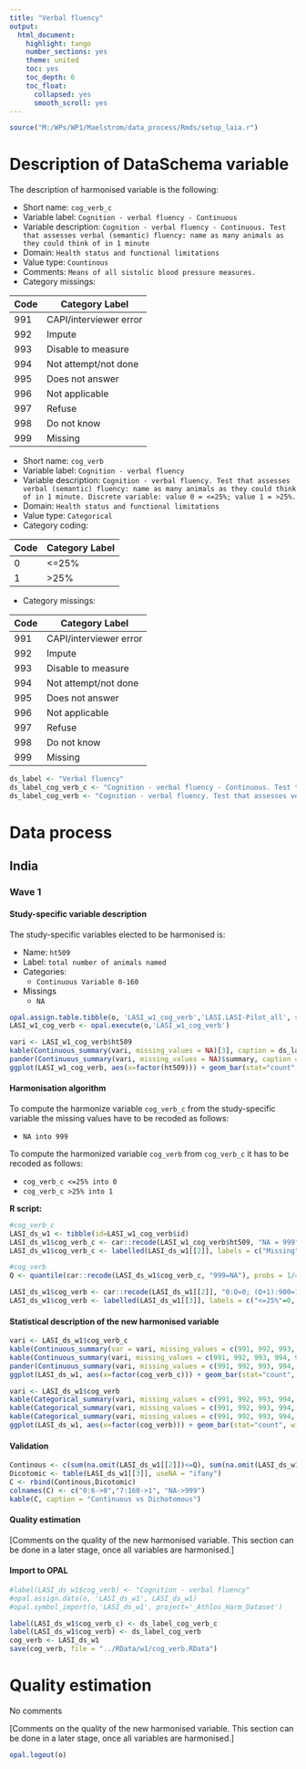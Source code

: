 ```yaml
---
title: "Verbal fluency"
output:
  html_document:
    highlight: tango
    number_sections: yes
    theme: united
    toc: yes
    toc_depth: 6
    toc_float:
      collapsed: yes
      smooth_scroll: yes
---
```



```r
source("M:/WPs/WP1/Maelstrom/data_process/Rmds/setup_laia.r")
```

# Description of DataSchema variable

The description of harmonised variable is the following:

* Short name: `cog_verb_c`
* Variable label: `Cognition - verbal fluency - Continuous`
* Variable description: `Cognition - verbal fluency - Continuous. Test that assesses verbal (semantic) fluency: name as many animals as they could think of in 1 minute`
* Domain: `Health status and functional limitations`
* Value type: `Countinous`
* Comments: `Means of all sistolic blood pressure measures.`
* Category missings: 

**Code** | **Category Label**
----| ------------------
991 | CAPI/interviewer error
992 | Impute
993 | Disable to measure
994 | Not attempt/not done
995 | Does not answer
996 | Not applicable
997 | Refuse
998 | Do not know
999 | Missing

* Short name: `cog_verb`
* Variable label: `Cognition - verbal fluency`
* Variable description: `Cognition - verbal fluency. Test that assesses verbal (semantic) fluency: name as many animals as they could think of in 1 minute. Discrete variable: value 0 = <=25%; value 1 = >25%.`
* Domain: `Health status and functional limitations`
* Value type: `Categorical`
* Category coding:

**Code** | **Category Label**
-------- | ------------------
0        | <=25%
1        | >25%

* Category missings: 

**Code** | **Category Label**
----| ------------------
991 | CAPI/interviewer error
992 | Impute
993 | Disable to measure
994 | Not attempt/not done
995 | Does not answer
996 | Not applicable
997 | Refuse
998 | Do not know
999 | Missing

```r
ds_label <- "Verbal fluency"
ds_label_cog_verb_c <- "Cognition - verbal fluency - Continuous. Test that assesses verbal (semantic) fluency: name as many animals as they could think of in 1 minute"
ds_label_cog_verb <- "Cognition - verbal fluency. Test that assesses verbal (semantic) fluency: name as many animals as they could think of in 1 minute. Discrete variable: value 0 = <=25%; value 1 = >25%"
```

# Data process

## India

### Wave 1 

#### Study-specific variable description

The study-specific variables elected to be harmonised is:

* Name: `ht509`
* Label: `total number of animals named`
* Categories:
    + `Continuous Variable 0-160`
* Missings
   + `NA`

```r
opal.assign.table.tibble(o, 'LASI_w1_cog_verb','LASI.LASI-Pilot_all', variables=list('ht509'), missings = TRUE)
LASI_w1_cog_verb <- opal.execute(o,'LASI_w1_cog_verb')
```

```r
vari <- LASI_w1_cog_verb$ht509
kable(Continuous_summary(vari, missing_values = NA)[3], caption = ds_label) 
pander(Continuous_summary(vari, missing_values = NA)$summary, caption = "Summary")
ggplot(LASI_w1_cog_verb, aes(x=factor(ht509))) + geom_bar(stat="count", width=0.4, fill="steelblue") + xlab("Verbal fluency") + ylab("Frequency")
```

#### Harmonisation algorithm

To compute the harmonize variable `cog_verb_c` from the study-specific variable the missing values have to be recoded as follows:

* `NA into 999`

To compute the harmonized variable `cog_verb` from `cog_verb_c` it has to be recoded as follows:

* `cog_verb_c <=25% into 0`
* `cog_verb_c >25% into 1`

**R script:**

```r
#cog_verb_c
LASI_ds_w1 <- tibble(id=LASI_w1_cog_verb$id)
LASI_ds_w1$cog_verb_c <- car::recode(LASI_w1_cog_verb$ht509, "NA = 999")
LASI_ds_w1$cog_verb_c <- labelled(LASI_ds_w1[[2]], labels = c("Missing"=999, "Do not know"=998, "Refuse"=997, "Not applicable"=996, "Does not answer"=995,  "Not attempt not done"=994, "Disable to measure"=993, "Impute"=992, "CAPI interviewer error"=991))

#cog_verb
Q <- quantile(car::recode(LASI_ds_w1$cog_verb_c, "999=NA"), probs = 1/4, na.rm = TRUE, names = FALSE)

LASI_ds_w1$cog_verb <- car::recode(LASI_ds_w1[[2]], "0:Q=0; (Q+1):900=1")
LASI_ds_w1$cog_verb <- labelled(LASI_ds_w1[[3]], labels = c("<=25%"=0, ">25%"=1, "Missing"=999, "Do not know"=998, "Refuse"=997, "Not applicable"=996, "Does not answer"=995,  "Not attempt not done"=994, "Disable to measure"=993, "Impute"=992, "CAPI interviewer error"=991))
```

#### Statistical description of the new harmonised variable
```r
vari <- LASI_ds_w1$cog_verb_c
kable(Continuous_summary(var = vari, missing_values = c(991, 992, 993, 994, 995, 996, 997, 998, 999))[3], caption = ds_label)
kable(Continuous_summary(vari, missing_values = c(991, 992, 993, 994, 995, 996, 997, 998, 999))[2], caption = "Values")
pander(Continuous_summary(vari, missing_values = c(991, 992, 993, 994, 995, 996, 997, 998, 999))$summary, caption = "Summary")
ggplot(LASI_ds_w1, aes(x=factor(cog_verb_c))) + geom_bar(stat="count", width=0.4, fill="steelblue") + xlab("Verbal fluency") + ylab("Frequency")

vari <- LASI_ds_w1$cog_verb
kable(Categorical_summary(vari, missing_values = c(991, 992, 993, 994, 995, 996, 997, 998, 999))[3], caption = ds_label) 
kable(Categorical_summary(vari, missing_values = c(991, 992, 993, 994, 995, 996, 997, 998, 999))[1], caption = "Category")
kable(Categorical_summary(vari, missing_values = c(991, 992, 993, 994, 995, 996, 997, 998, 999))[2], caption = "Type of missing")
ggplot(LASI_ds_w1, aes(x=factor(cog_verb))) + geom_bar(stat="count", width=0.4, fill="steelblue") + xlab("Verbal fluency") + ylab("Frequency")
```

#### Validation
```r
Continous <- c(sum(na.omit(LASI_ds_w1[[2]])<=Q), sum(na.omit(LASI_ds_w1[[2]])>Q & na.omit(LASI_ds_w1[[2]])<900), sum(na.omit(LASI_ds_w1[[2]])==999))
Dicotomic <- table(LASI_ds_w1[[3]], useNA = "ifany")
C <- rbind(Continous,Dicotomic)
colnames(C) <- c("0:6->0","7:160->1", "NA->999") 
kable(C, caption = "Continuous vs Dichotomous")
```

#### Quality estimation
[Comments on the quality of the new harmonised variable. This section can be done in a later stage, once all variables are harmonised.]


#### Import to OPAL
```r
#label(LASI_ds_w1$cog_verb) <- "Cognition - verbal fluency"
#opal.assign.data(o, 'LASI_ds_w1', LASI_ds_w1)
#opal.symbol_import(o,'LASI_ds_w1', project='_Athlos_Harm_Dataset')

label(LASI_ds_w1$cog_verb_c) <- ds_label_cog_verb_c
label(LASI_ds_w1$cog_verb) <- ds_label_cog_verb
cog_verb <- LASI_ds_w1
save(cog_verb, file = "../RData/w1/cog_verb.RData")
```


# Quality estimation

No comments

[Comments on the quality of the new harmonised variable. This section can be done in a later stage, once all variables are harmonised.]



```r
opal.logout(o)
```

